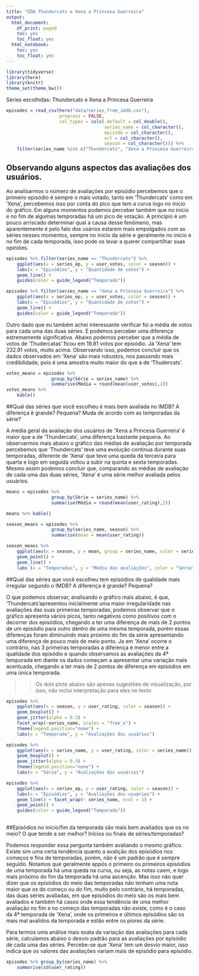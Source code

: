 ```yaml
---
title: "EDA Thundercats e Xena a Princesa Guerreira"
output:
  html_document:
    df_print: paged
    toc: yes
    toc_float: yes
  html_notebook:
    toc: yes
    toc_float: yes
---
```


```r
library(tidyverse)
library(here)
library(knitr)
theme_set(theme_bw())
```

Séries escolhidas: Thundercats e Xena a Princesa Guerreira

```r
episodes = read_csv(here("data/series_from_imdb.csv"), 
                    progress = FALSE,
                    col_types = cols(.default = col_double(), 
                                     series_name = col_character(), 
                                     episode = col_character(), 
                                     url = col_character(),
                                     season = col_character())) %>% 
    filter(series_name %in% c("Thundercats", "Xena a Princesa Guerreira"))
```

## Observando alguns aspectos das avaliações dos usuários.

Ao analisarmos o número de avaliações por episódio percebemos que o primeiro episódio é sempre o mais votado, tanto em 'Thundercats' como em 'Xena', percebemos isso por conta do pico que tem a curva logo no início do gráfico. Em alguns momentos podemos perceber também que no início e no fim de algumas temporadas há um pico de votação. A princípio é um pouco arriscado determinar qual a causa desse fenômeno, mas aparentemente é pelo fato dos usários estarem mais empolgados com as séries nesses momentos, sempre no início da série e geralmente no início e no fim de cada temporada, isso pode os levar a querer compartilhar suas opiniões.

```r
episodes %>% filter(series_name == "Thundercats") %>%
    ggplot(aes(x = series_ep, y = user_votes, color = season)) +
    labs(x = "Episódios", y = "Quantidade de votos") +
    geom_line() +
    guides(color = guide_legend("Temporada"))
```

```r
episodes %>% filter(series_name == "Xena a Princesa Guerreira") %>%
    ggplot(aes(x = series_ep, y = user_votes, color = season)) +
    labs(x = "Episódios", y = "Quantidade de votos") +
    geom_line() +
    guides(color = guide_legend("Temporada"))
```

Outro dado que eu também achei interessante verificar foi a média de votos para cada uma das duas séries. E podemos perceber uma diferença estremamente significativa. Abaixo podemos perceber que a média de votos de 'Thudercatas' ficou em 19.81 votos por episódio. Já 'Xena' tem 232.91 votos, muito acima. Observando isso, podemos concluir que os dados observados em 'Xena' são mais robustos, nos passando mais credibilidade, pois é uma amostra muito maior do que a de 'Thudercats'. 

```r
votes_means = episodes %>% 
                 group_by(Série = series_name) %>%
                 summarise(Média = round(mean(user_votes),2)) 
votes_means %>%
    kable()
```

##Qual das séries que você escolheu é mais bem avaliada no IMDB? A diferença é grande? Pequena? Muda de acordo com as temporadas da série? 

A média geral da avaliação dos usuários de 'Xena a Princesa Guerreira' é maior que a de 'Thundercats', uma diferença bastante pequena. Ao observarmos mais abaixo o gráfico das médias de avaliação por temporada percebemos que 'Thundercats' teve uma evolução continua durante suas temporadas, diferente de 'Xena' que teve uma queda da terceira para quarta e logo em seguida voltou a subir na quinta e sexta temporadas. Mesmo assim podemos concluir que, comparando as médias de avaliação de cada uma das duas séries, 'Xena' é uma série melhor avaliada pelos usuários.

```r
means = episodes %>% 
                 group_by(Série = series_name) %>%
                 summarise(Média = round(mean(user_rating),2))

means %>% kable()
```


```r
season_means = episodes %>% 
                 group_by(series_name, season) %>%
                 summarise(mean = mean(user_rating))
```

```r
season_means %>% 
    ggplot(aes(x = season, y = mean, group = series_name, color = series_name)) +
    geom_point() + 
    geom_line() +
    labs (x = "Temporadas", y = "Média das avaliações", color = "Série")
```

##Qual das séries que você escolheu tem episódios de qualidade mais irregular segundo o IMDB? A diferença é grande? Pequena?

O que podemos observar, analisando o gráfico mais abaixo, é que, 'Thundercats'apresentou inicialmente uma maior irregularidade nas avaliações das suas primeiras temporadas, podemos observar que o gráfico apresenta vários picos, tanto negativos como positivos com o decorrer dos episódios, chegando a ter uma diferença de mais de 2 pontos de um episódio para outro dentro de uma mesma temporada, porém essas diferenças foram diminuindo mais próximo do fim da série apresentando uma diferença de pouco mais de meio ponto. Ja em 'Xena' ocorre o contrário, nas 3 primeiras temporadas a diferença é menor entre a qualidade dos episódio e quando observamos as avaliações da 4ª temporada em diante os dados começam a apresentar uma variação mais acentuada, chegando a ter mais de 2 pontos de diferença em episódios em uma única temporada.


>> Os dois plots abaixo são apenas sugestões de visualização, por isso, não inclui interpretação para eles no texto

```r
episodes %>%
    ggplot(aes(x = season, y = user_rating, color = season)) +
    geom_boxplot() +
    geom_jitter(alpha = 0.3) +
    facet_wrap(~series_name, scales = "free_x") +
    theme(legend.position="none") +
    labs(x = "Temporada", y = "Avaliações dos usuários")

episodes %>%
    ggplot(aes(x = series_name, y = user_rating, color = series_name)) +
    geom_boxplot() +
    geom_jitter(alpha = 0.3) +
    theme(legend.position="none") +
    labs(x = "Série", y = "Avaliações dos usuários")

episodes %>% 
    ggplot(aes(x = series_ep, y = user_rating, color = season)) +
    labs(x = "Episódios", y = "Avaliações dos usuários") +
    geom_line() + facet_wrap(~ series_name, ncol = 1) +
    geom_point() +
    guides(color = guide_legend("Temporada"))
     
```

##Episódios no início/fim da temporada são mais bem avaliados que os no meio? O que tende a ser melhor? Inícios ou finais de séries/temporadas?

Podemos responder essa pergunta também avaliando o mesmo gráfico. Existe sim uma certa tendência quanto a avalição dos episódios nos começos e fins de temporadas, porém, não é um padrão que é sempre seguido. Notamos que geralmente appós o primeiro ou primeiros episódios de uma temporada há uma queda na curva, ou seja, as notas caem, e logo mais próximo do fim da temporada há uma ascenção. Mas isso não quer dizer que os episódios do meio das temporadas não tenham uma nota maior que os do começo ou do fim, muito pelo contrário, há temporadas, das duas séries avaliadas, em que episódios do meio são os mais bem avaliados e também há casos onde essa tendência de uma melhor avaliação no fim e no começo das temporadas não existe, como é o caso da 4ª temporada de 'Xena', onde os primeiros e últimos episódios são os mais mal avalidos da temporada e estão entre os piores da série.


Para termos uma análise mais exata da variação das avaliações para cada série, calculamos abaixo o desvio padrão para as avaliações por episódio de cada uma das séries. Percebe-se que 'Xena' tem um desvio maior, isso indica que os valores das avaliações variam mais de episódio para episódio.

```r
episodes %>% group_by(series_name) %>%
    summarise(sd(user_rating))
```


